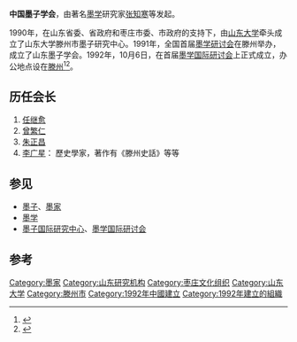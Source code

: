 {{Infobox organization
|name=中国墨子学会
|location={{flag|PRC}}[[山东|山东]]滕州
|formation =1980年
|owner =
|affiliations =山东大学}}

'''中国墨子学会'''，由著名[[墨学|墨学]]研究家[[张知寒|张知寒]]等发起。

1990年，在山东省委、省政府和枣庄市委、市政府的支持下，由[[山东大学|山东大学]]牵头成立了山东大学滕州市墨子研究中心。1991年，全国首届[[墨学国际研讨会|墨学研讨会]]在滕州举办，成立了山东墨子学会。1992年，10月6日，在首届[[墨学国际研讨会|墨学国际研讨会]]上正式成立，办公地点设在[[滕州|滕州]]<ref>{{Cite book|title=墨子研究论丛 10|last=邵长婕编|first=|publisher=济南：齐鲁书社|year=2013.06|isbn=978-7-5333-2809-2|location=|pages=760-761}}</ref><ref>{{Cite book|title=全国民间组织推荐与展示|last=民政部民间组织管理局，民政部民间组织服务中心编|first=|publisher=北京：长征出版社|year=2007.01|isbn=7-80204-241-0|location=|pages=102-103}}</ref>。

== 历任会长 ==
# [[任继愈|任继愈]]
# [[曾繁仁|曾繁仁]]
# [[朱正昌|朱正昌]]
# [[李广星|李广星]]： 歷史學家，著作有《滕州史話》等等

== 参见 ==
* [[墨子|墨子]]、[[墨家|墨家]]
* [[墨学|墨学]]
* [[墨子国际研究中心|墨子国际研究中心]]、[[墨学国际研讨会|墨学国际研讨会]]

==参考==
{{reflist}}
[[Category:墨家|Category:墨家]]
[[Category:山东研究机构|Category:山东研究机构]]
[[Category:枣庄文化组织|Category:枣庄文化组织]]
[[Category:山东大学|Category:山东大学]]
[[Category:滕州市|Category:滕州市]]
[[Category:1992年中國建立|Category:1992年中國建立]]
[[Category:1992年建立的組織|Category:1992年建立的組織]]